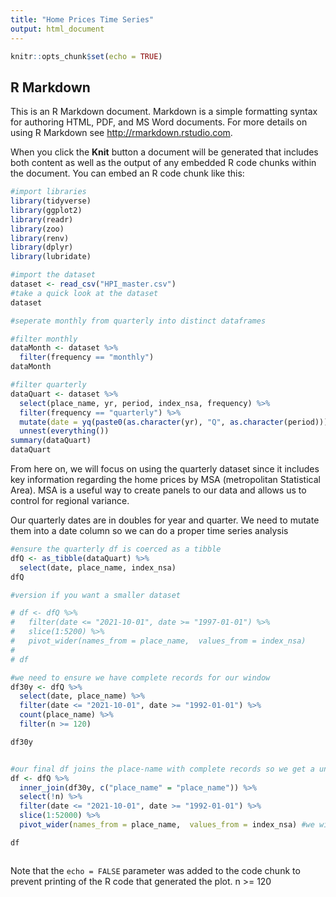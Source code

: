 ```yaml
---
title: "Home Prices Time Series"
output: html_document
---
```


```r
knitr::opts_chunk$set(echo = TRUE)
```

## R Markdown

This is an R Markdown document. Markdown is a simple formatting syntax for authoring HTML, PDF, and MS Word documents. For more details on using R Markdown see <http://rmarkdown.rstudio.com>.

When you click the **Knit** button a document will be generated that includes both content as well as the output of any embedded R code chunks within the document. You can embed an R code chunk like this:

```r
#import libraries
library(tidyverse)
library(ggplot2)
library(readr)
library(zoo)
library(renv)
library(dplyr)
library(lubridate)
```


```r
#import the dataset
dataset <- read_csv("HPI_master.csv")
#take a quick look at the dataset
dataset
```


```r
#seperate monthly from quarterly into distinct dataframes

#filter monthly
dataMonth <- dataset %>% 
  filter(frequency == "monthly")
dataMonth

#filter quarterly
dataQuart <- dataset %>% 
  select(place_name, yr, period, index_nsa, frequency) %>% 
  filter(frequency == "quarterly") %>% 
  mutate(date = yq(paste0(as.character(yr), "Q", as.character(period)))) %>% 
  unnest(everything())
summary(dataQuart)
dataQuart


```

From here on, we will focus on using the quarterly dataset since it includes key information regarding the home prices by MSA (metropolitan Statistical Area). MSA is a useful way to create panels to our data and allows us to control for regional variance.

Our quarterly dates are in doubles for year and quarter. We need to mutate them into a date column so we can do a proper time series analysis

```r
#ensure the quarterly df is coerced as a tibble
dfQ <- as_tibble(dataQuart) %>% 
  select(date, place_name, index_nsa) 
dfQ 

```

```r
#version if you want a smaller dataset

# df <- dfQ %>% 
#   filter(date <= "2021-10-01", date >= "1997-01-01") %>% 
#   slice(1:5200) %>% 
#   pivot_wider(names_from = place_name,  values_from = index_nsa)
# 
# df

```
```r

#we need to ensure we have complete records for our window
df30y <- dfQ %>% 
  select(date, place_name) %>% 
  filter(date <= "2021-10-01", date >= "1992-01-01") %>% 
  count(place_name) %>% 
  filter(n >= 120)

df30y


#our final df joins the place-name with complete records so we get a uniform dataset
df <- dfQ %>% 
  inner_join(df30y, c("place_name" = "place_name")) %>% 
  select(!n) %>% 
  filter(date <= "2021-10-01", date >= "1992-01-01") %>% 
  slice(1:52000) %>% 
  pivot_wider(names_from = place_name,  values_from = index_nsa) #we widen the dataset so that each row corresponds to a different region

df

```

```r



```


Note that the `echo = FALSE` parameter was added to the code chunk to prevent printing of the R code that generated the plot.
n >= 120